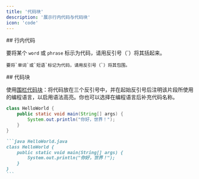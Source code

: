 ```yaml
---
title: '代码块'
description: '展示行内代码与代码块'
icon: 'code'
---
```


<div id="inline-code">
  ## 行内代码
</div>

要将某个 `word` 或 `phrase` 标示为代码，请用反引号（`）将其括起来。

```
要将`单词`或`短语`标记为代码，请用反引号（`）将其包围。
```


<div id="code-blocks">
  ## 代码块
</div>

使用[围栏代码块](https://www.markdownguide.org/extended-syntax/#fenced-code-blocks)：将代码放在三个反引号中，并在起始反引号后注明该片段所使用的编程语言，以启用语法高亮。你也可以选择在编程语言后补充代码名称。

```java HelloWorld.java
class HelloWorld {
    public static void main(String[] args) {
        System.out.println("你好，世界！");
    }
}
```

````md
```java HelloWorld.java
class HelloWorld {
    public static void main(String[] args) {
        System.out.println("你好，世界！");
    }
}
```
````
